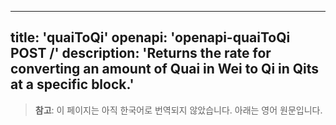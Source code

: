 <!-- AUTO-GENERATED-CONTENT:START (ENGLISH-COPY) -->
---
title: 'quaiToQi'
openapi: 'openapi-quaiToQi POST /'
description: 'Returns the rate for converting an amount of Quai in Wei to Qi in Qits at a specific block.'
---

> **참고**: 이 페이지는 아직 한국어로 번역되지 않았습니다. 아래는 영어 원문입니다.

